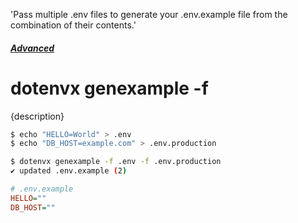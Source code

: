   'Pass multiple .env files to generate your .env.example file from the combination of their contents.'

##### [Advanced](/docs/advanced)
# dotenvx genexample -f

<p className="lead">{description}</p>

```sh
$ echo "HELLO=World" > .env
$ echo "DB_HOST=example.com" > .env.production

$ dotenvx genexample -f .env -f .env.production
✔ updated .env.example (2)
```

```ini {{ title: ".env.example" }}
# .env.example
HELLO=""
DB_HOST=""
```
